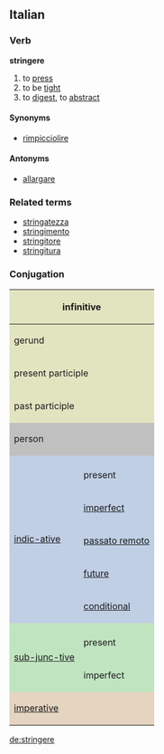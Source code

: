 ==Italian==
===Verb===
'''stringere'''

# to [[press]]
# to be [[tight]]
# to [[digest]], to [[abstract]]

====Synonyms====
*[[rimpicciolire]]

====Antonyms====
*[[allargare]]

===Related terms===
*[[stringatezza]]
*[[stringimento]]
*[[stringitore]]
*[[stringitura]]

===Conjugation===

<center>
{| style="background:#F0F0F0"

|-
! colspan="3" style="background:#e2e4c0" | infinitive
| colspan="5" | stringere

|-
! colspan="3" style="background:#e2e4c0" | gerund
| colspan="5" | stringendo

|-
! colspan="3" style="background:#e2e4c0" | present participle
| colspan="5" | [[stringente]]

|-
! colspan="3" style="background:#e2e4c0" | past participle
| colspan="5" | [[stretto]]

|-
! colspan="2" rowspan="2" style="background:#C0C0C0" | person
! colspan="3" style="background:#C0C0C0" | singular
! colspan="3" style="background:#C0C0C0" | plural

|-
! style="background:#C0C0C0;width:12.5%" | first
! style="background:#C0C0C0;width:12.5%" | second
! style="background:#C0C0C0;width:12.5%" | third
! style="background:#C0C0C0;width:12.5%" | first
! style="background:#C0C0C0;width:12.5%" | second
! style="background:#C0C0C0;width:12.5%" | third

|-
! rowspan="6" style="background:#c0cfe4" | [[indicative|indic-ative]]

! style="background:#c0cfe4" colspan="1" | 
! style="background:#c0cfe4" | io
! style="background:#c0cfe4" | tu
! style="background:#c0cfe4" | lui/lei
! style="background:#c0cfe4" | noi
! style="background:#c0cfe4" | voi
! style="background:#c0cfe4" | loro

|-
! style="height:3em;background:#c0cfe4" | present
| stringo
| stringi
| stringe
| stringiamo
| stringete
| stringono

|-
! style="height:3em;background:#c0cfe4" | [[imperfect]]
| stringevo
| stringevi
| stringeva
| stringevamo
| stringevate
| stringevano

|-
! style="height:3em;background:#c0cfe4" | [[passato remoto]]
| strinsi
| stringesti
| strinse
| stringemmo
| stringeste
| strinsero

|-
! style="height:3em;background:#c0cfe4" | [[future]]
| stringerò
| stringerai
| stringerà
| stringeremo
| stringerete
| stringeranno

|-
! style="height:3em;background:#c0cfe4" | [[conditional]]
| stringerei
| stringeresti
| stringerebbe
| stringeremmo
| stringereste
| stringerebbero

|-
! rowspan="3" style="background:#c0e4c0" |[[subjunctive|sub-junc-tive]]
! style="background:#c0e4c0" | 
! style="background:#c0e4c0" | che io
! style="background:#c0e4c0" | che tu
! style="background:#c0e4c0" | che lui/che lei
! style="background:#c0e4c0" | che noi
! style="background:#c0e4c0" | che voi
! style="background:#c0e4c0" | che loro

|-
! style="height:3em;background:#c0e4c0" | present
| stringa
| stringa
| stringa
| stringiamo
| stringiate
| stringano

|-
! style="height:3em;background:#c0e4c0" rowspan="1" | imperfect
| stringessi
| stringessi
| stringesse
| stringessimo
| stringeste
| stringessero

|-
! colspan="2" rowspan="2" style="height:3em;background:#e4d4c0" | [[imperative]]
! style="background:#e4d4c0" | -
! style="background:#e4d4c0" | tu
! style="background:#e4d4c0" | lui/lei
! style="background:#e4d4c0" | noi
! style="background:#e4d4c0" | voi
! style="background:#e4d4c0" | loro

|-
|
| stringi
| stringa
| stringiamo
| stringete
| stringano

|}
</center>

[[de:stringere]]